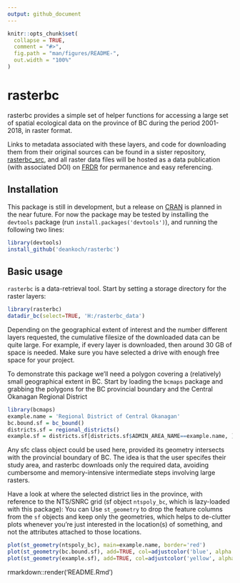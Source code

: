 ```yaml
---
output: github_document
---
```


<!-- README.md is generated from README.Rmd. Please edit that file -->

```r
knitr::opts_chunk$set(
  collapse = TRUE,
  comment = "#>",
  fig.path = "man/figures/README-",
  out.width = "100%"
)
```

# rasterbc

<!-- badges: start -->
<!-- badges: end -->

rasterbc provides a simple set of helper functions for accessing a large set of spatial ecological data on the province of BC during the period 2001-2018, in raster format.

Links to metadata associated with these layers, and code for downloading them from their original sources can be found in a sister repository, [rasterbc_src](https://github.com/deankoch/rasterbc_src), and all raster data files will be hosted as a data publication (with associated DOI) on [FRDR](https://www.frdr-dfdr.ca/repo/) for permanence and easy referencing. 

## Installation

This package is still in development, but a release on [CRAN](https://CRAN.R-project.org) is planned in the near future. For now the package may be tested by installing the `devtools` package (run `install.packages('devtools')`), and running the following two lines:

``` r
library(devtools)
install_github('deankoch/rasterbc')
```


## Basic usage

`rasterbc` is a data-retrieval tool. Start by setting a storage directory for the raster layers:

```r
library(rasterbc)
datadir_bc(select=TRUE, 'H:/rasterbc_data')
```

Depending on the geographical extent of interest and the number different layers requested, the cumulative filesize of the downloaded data can be quite large. For example, if every layer is downloaded, then around 30 GB of space is needed. Make sure you have selected a drive with enough free space for your project.

To demonstrate this package we'll need a polygon covering a (relatively) small geographical extent in BC. Start by loading the `bcmaps` package and grabbing the polygons for the BC provincial boundary and the Central Okanagan Regional District

```r
library(bcmaps)
example.name = 'Regional District of Central Okanagan'
bc.bound.sf = bc_bound()
districts.sf = regional_districts()
example.sf = districts.sf[districts.sf$ADMIN_AREA_NAME==example.name, ]
```

Any sfc class object could be used here, provided its geometry intersects with the provincial boundary of BC. The idea is that the user specifes their study area, and rasterbc downloads only the required data, avoiding cumbersome and memory-intensive intermediate steps involving large rasters.

Have a look at where the selected district lies in the province, with reference to the NTS/SNRC grid (sf object `ntspoly_bc`, which is lazy-loaded with this package): You can Use `st_geometry` to drop the feature columns from the `sf` objects and keep only the geometries, which helps to de-clutter plots whenever you're just interested in the location(s) of something, and not the attributes attached to those locations.

```r
plot(st_geometry(ntspoly_bc), main=example.name, border='red')
plot(st_geometry(bc.bound.sf), add=TRUE, col=adjustcolor('blue', alpha.f=0.2))
plot(st_geometry(example.sf), add=TRUE, col=adjustcolor('yellow', alpha.f=0.5))
```

<!-- README.md is generated from README.Rmd. Please edit that file -->
rmarkdown::render('README.Rmd')

